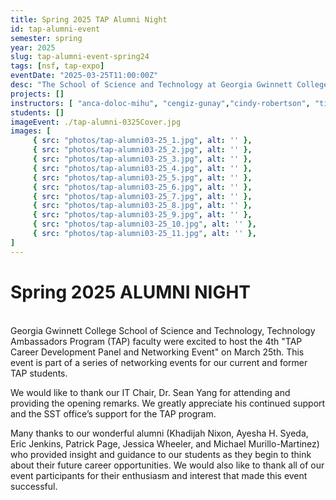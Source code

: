 ```yaml
---
title: Spring 2025 TAP Alumni Night
id: tap-alumni-event
semester: spring
year: 2025
slug: tap-alumni-event-spring24
tags: [nsf, tap-expo]
eventDate: "2025-03-25T11:00:00Z"
desc: "The School of Science and Technology at Georgia Gwinnett College recently hosted its 4th TAP Career Development Panel and Networking Event on March 25th, bringing together current and former Technology Ambassadors Program (TAP) students. With opening remarks from IT Chair Dr. Sean Yang"
projects: []
instructors: [ "anca-doloc-mihu", "cengiz-gunay","cindy-robertson", "tirza-leader", "wei-jin",]
students: []
imageEvent: ./tap-alumni-0325Cover.jpg
images: [ 
     { src: "photos/tap-alumni03-25_1.jpg", alt: '' },
     { src: "photos/tap-alumni03-25_2.jpg", alt: '' },
     { src: "photos/tap-alumni03-25_3.jpg", alt: '' },
     { src: "photos/tap-alumni03-25_4.jpg", alt: '' },
     { src: "photos/tap-alumni03-25_5.jpg", alt: '' },
     { src: "photos/tap-alumni03-25_6.jpg", alt: '' },
     { src: "photos/tap-alumni03-25_7.jpg", alt: '' },
     { src: "photos/tap-alumni03-25_8.jpg", alt: '' },
     { src: "photos/tap-alumni03-25_9.jpg", alt: '' },
     { src: "photos/tap-alumni03-25_10.jpg", alt: '' },
     { src: "photos/tap-alumni03-25_11.jpg", alt: '' },
]
---
```




# Spring 2025 ALUMNI NIGHT
<br>
<Photo src={spring24Network.src} alt="Alumni & Student Networking Night"/>  
Georgia Gwinnett College School of Science and Technology, Technology Ambassadors Program (TAP) faculty were excited to host the 4th "TAP Career Development Panel and Networking Event" on March 25th. This event is part of a series of networking events for our current and former TAP students.

We would like to thank our IT Chair, Dr. Sean Yang for attending and providing the opening remarks. We greatly appreciate his continued support and the SST office’s support for the TAP program. 

Many thanks to our wonderful alumni (Khadijah Nixon, Ayesha H. Syeda, Eric Jenkins, Patrick Page, Jessica Wheeler, and Michael Murillo-Martinez) who provided insight and guidance to our students as they begin to think about their future career opportunities.
We would also like to thank all of our event participants for their enthusiasm and interest that made this event successful.
</br>
<p></p>



